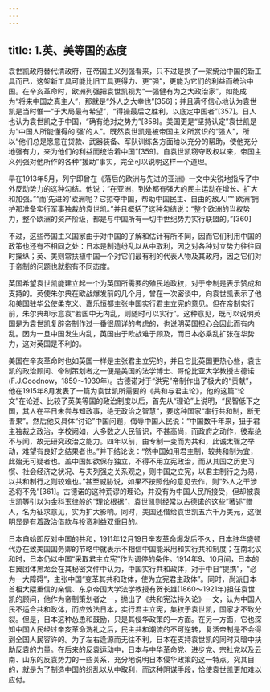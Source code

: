 ```yaml
---
---
---
```

title: 1.英、美等国的态度
---




袁世凯政府替代清政府，在帝国主义列强看来，只不过是换了一架统治中国的新工具而已，这架新工具可能比旧工具更得力、更“强”，更能为它们的利益而统治中国。在辛亥革命时，欧洲列强把袁世凯视为“一强健有为之大政治家”，如能成为“将来中国之真主人”，那就是“外人之大幸也”[356]；并且满怀信心地认为袁世凯是当时惟一“于大局最有希望”，“得操最后之胜利，以底定中国者”[357]。日人也认为袁世凯之于中国，“确有绝对之势力”[358]。美国更是“坚持认定”袁世凯是为“中国人所能懂得的‘强’的人”。既然袁世凯是被帝国主义所赏识的“强人”，所以“他们总是愿意在贷款、武器装备、军队训练各方面给以充分的帮助，使他充分地强有力，来为他们的利益而统治着中国”[359]。自袁世凯窃夺政权以来，帝国主义列强对他所作的各种“援助”事实，完全可以说明这样一个道理。

早在1913年5月，列宁即曾在《落后的欧洲与先进的亚洲》一文中尖锐地指斥了中外反动势力的这种勾结。他说：“在亚洲，到处都有强大的民主运动在增长、扩大和加强。”“而‘先进的’欧洲呢？它掠夺中国，帮助中国民主、自由的敌人!”“‘欧洲’拥护那准备实行军事独裁的袁世凯。”并且概括了这种勾结说：“整个欧洲的当权势力，整个欧洲的资产阶级，都是与中国所有一切中世纪势力实行联盟的。”[360]

不过，这些帝国主义国家由于对中国的了解和估计有所不同，因而它们利用中国的政策也还有不相同之处：日本是制造纷乱以从中取利，因之对各种对立势力往往同时操纵；英、美则常扶植中国一个对它们最有利的代表人物及其政府，因之它们对于帝制的问题也就抱有不同态度。

英国希望袁世凯能建立起一个为英国所需要的殖民地政权，对于帝制是表示赞成和支持的。英使朱尔典在欧战爆发前的几个月，曾在一次密谈中，向袁世凯表示了他和美国驻华公使柔克义、嘉乐恒都主张中国实行君主立宪的意见。但在帝制实行前，朱尔典却示意袁“若国中无内乱，则随时可以实行”。这种意见，既可以说明英国是为袁世凯复辟帝制作过一番很周详的考虑的，也说明英国担心会因此而有内乱。因为一旦中国发生内乱，英国由于欧战难于顾及，而日本必乘乱扩张在华势力，这对英国是不利的。

美国在辛亥革命时也如英国一样是主张君主立宪的，并且它比英国更热心些，袁世凯的政治顾问、帝制策划者之一便是美国的法学博士、哥伦比亚大学教授古德诺(F.J.Goodnow，1859～1939年)。古德诺对于“洪宪”帝制作出了极大的“贡献”，他在1915年8月发表了一篇为袁世凯所需要的《共和与君主论》，他的这篇“论文”在论述、比较了英美等国的政治制度以后，首先从“理论”上说明，“民智低下之国，其人在平日未尝与知政事，绝无政治之智慧”，要这种国家“率行共和制，断无善果”。然后他又具体“讨论”中国问题，侮辱中国人民说：“中国数千年来，狃于君主独裁之政治，学校阙如，大多数之人民智识，不甚高尚，而政府之动作，彼辈绝不与闻，故无研究政治之能力。四年以前，由专制一变而为共和，此诚太骤之举动，难望有良好之结果者也。”并下结论说：“然中国如用君主制，较共和制为宜，此殆无可疑者也。盖中国如欲保存独立，不得不用立宪政治，而从其国之历史习惯、社会经济之状况、与夫列强之关系观之，则中国之立宪，以君主制行之为易，以共和制行之则较难也。”甚至威胁说，如果不按照他的意见去作，则“外人之干涉恐将不免”[361]。古德诺的这种荒谬的理论，并没有为中国人民所接受，但却被袁世凯等引以为金科玉律般的“理论根据”，袁世凯则经常以古德诺的这些“著述”赠人，名为征求意见，实为扩大影响。同时，美国还借给袁世凯五六千万美元，这很明显是有着政治借款与投资利益双重目的。

日本自始即反对中国的共和，1911年12月19日辛亥革命爆发后不久，日本驻华盛顿代办在致美国国务卿的节略中就表示不相信中国能采用和实行共和制度；在南北议和时，日本仍以中国“采取君主立宪”作为调停的条件。1914年9、10月间，日本的右翼团体黑龙会在其秘密文件中认为，中国实行共和政体，对于中日“提携”，“必为一大障碍”，主张中国“变革其共和政体，使为立宪君主政体”。同时，尚派日本首相大隈重信的亲信、东京帝国大学法学教授有贺长雄(1860～1921年)担任袁世凯的顾问，他作为帝制策划者之一，抛出了《共和宪法持久论》一文，认为中国人民不适合共和政体，而应效法日本，实行君主立宪，集权于袁世凯，国家才不致分裂。但是，日本这种怂恿和鼓励，只是其侵华政策的一方面。在另一方面，它也深知中国人民经过辛亥革命洗礼之后，民主共和潮流的不可逆转，复活帝制是不会得到全国人民容许的。为了左右逢源而无往不利，日本在支持袁世凯的同时又暗中扶助反袁的力量。在后来的反袁运动中，日本与中华革命党、进步党、宗社党以及云南、山东的反袁势力的一些关系，充分地说明日本侵华政策的这一特点。究其目的，就是为了制造中国的纷乱以从中取利，而这种阴谋手段，恰使袁世凯更加难以应付。